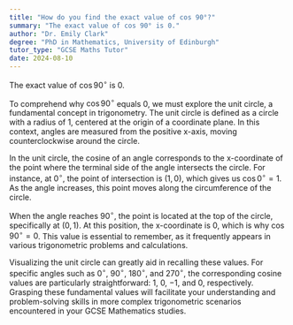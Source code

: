 ```yaml
---
title: "How do you find the exact value of cos 90°?"
summary: "The exact value of cos 90° is 0."
author: "Dr. Emily Clark"
degree: "PhD in Mathematics, University of Edinburgh"
tutor_type: "GCSE Maths Tutor"
date: 2024-08-10
---
```


The exact value of $\cos 90^\circ$ is $0$.

To comprehend why $\cos 90^\circ$ equals $0$, we must explore the unit circle, a fundamental concept in trigonometry. The unit circle is defined as a circle with a radius of $1$, centered at the origin of a coordinate plane. In this context, angles are measured from the positive x-axis, moving counterclockwise around the circle.

In the unit circle, the cosine of an angle corresponds to the x-coordinate of the point where the terminal side of the angle intersects the circle. For instance, at $0^\circ$, the point of intersection is $(1, 0)$, which gives us $\cos 0^\circ = 1$. As the angle increases, this point moves along the circumference of the circle.

When the angle reaches $90^\circ$, the point is located at the top of the circle, specifically at $(0, 1)$. At this position, the x-coordinate is $0$, which is why $\cos 90^\circ = 0$. This value is essential to remember, as it frequently appears in various trigonometric problems and calculations.

Visualizing the unit circle can greatly aid in recalling these values. For specific angles such as $0^\circ$, $90^\circ$, $180^\circ$, and $270^\circ$, the corresponding cosine values are particularly straightforward: $1$, $0$, $-1$, and $0$, respectively. Grasping these fundamental values will facilitate your understanding and problem-solving skills in more complex trigonometric scenarios encountered in your GCSE Mathematics studies.
    